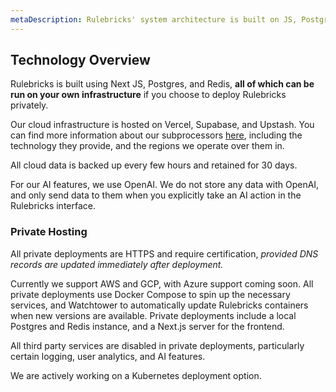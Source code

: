 ```yaml
---
metaDescription: Rulebricks' system architecture is built on JS, Postgres, and Redis. Our cloud infrastructure is hosted on Vercel, Supabase, and Upstash. Learn more about our technology stack here.
---
```


## Technology Overview

Rulebricks is built using Next JS, Postgres, and Redis, **all of which can be run on your own infrastructure** if you choose to deploy Rulebricks privately.

Our cloud infrastructure is hosted on Vercel, Supabase, and Upstash. You can find more information about our subprocessors [here](/security/subprocessor-list), including the technology they provide, and the regions we operate over them in.

All cloud data is backed up every few hours and retained for 30 days.

For our AI features, we use OpenAI. We do not store any data with OpenAI, and only send data to them when you explicitly take an AI action in the Rulebricks interface.

### Private Hosting

All private deployments are HTTPS and require certification, _provided DNS records are updated immediately after deployment._

Currently we support AWS and GCP, with Azure support coming soon. All private deployments use Docker Compose to spin up the necessary services, and Watchtower to automatically update Rulebricks containers when new versions are available. Private deployments include a local Postgres and Redis instance, and a Next.js server for the frontend.

All third party services are disabled in private deployments, particularly certain logging, user analytics, and AI features.

We are actively working on a Kubernetes deployment option.
